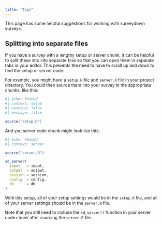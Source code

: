 ```yaml
---
title: "Tips"
---
```


This page has some helpful suggestions for working with surveydown surveys.

## Splitting into separate files

If you have a survey with a lengthy setup or server chunk, it can be helpful to split these into into separate files so that you can open them in separate tabs in your editor. This prevents the need to have to scroll up and down to find the setup or server code.

For example, you might have a `setup.R` file and `server.R` file in your project directory. You could then source them into your survey in the appropriate chunks, like this:

```r
#| echo: fenced
#| context: setup
#| warning: false
#| message: false

source("setup.R")
```

And you server code chunk might look like this:

```r
#| echo: fenced
#| context: server

source("server.R")

sd_server(
  input   = input,
  output  = output,
  session = session,
  config  = config,
  db      = db
)
```

With this setup, all of your setup settings would be in the `setup.R` file, and all of your server settings should be in the `server.R` file. 

::: {.callout-important}

Note that you still need to include the `sd_server()` function in your server code chunk after sourcing the `server.R` file. 

:::